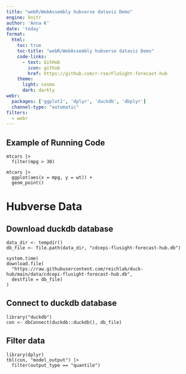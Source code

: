 ```yaml
---
title: "webR/WebAssembly hubverse dataviz Demo"
engine: knitr
author: 'Anna K'
date: 'today'
format: 
  html:
    toc: true
    toc-title: "webR/WebAssembly hubverse dataviz Demo"
    code-links:
      - text: GitHub
        icon: github
        href: https://github.com/r-rse/FluSight-forecast-hub
    theme: 
      light: cosmo
      dark: darkly
webr: 
  packages: ['ggplot2', 'dplyr', 'duckdb', 'dbplyr']
  channel-type: "automatic"
filters: 
  - webr
---
```



## Example of Running Code


```webr-r
mtcars |> 
  filter(mpg > 30)
```

```webr-r
mtcars |> 
  ggplot(aes(x = mpg, y = wt)) +
  geom_point()
```

# Hubverse Data

## Download duckdb database

```webr-r
data_dir <- tempdir()
db_file <- file.path(data_dir, "cdcepi-flusight-forecast-hub.db")

system.time(
download.file(
  "https://raw.githubusercontent.com/reichlab/duck-hub/main/data/cdcepi-flusight-forecast-hub.db", 
  destfile = db_file)
)
```


## Connect to duckdb database

```webr-r
library("duckdb")
con <- dbConnect(duckdb::duckdb(), db_file)
```

## Filter data

```webr-r
library(dplyr)
tbl(con, "model_output") |>
  filter(output_type == "quantile")
```
